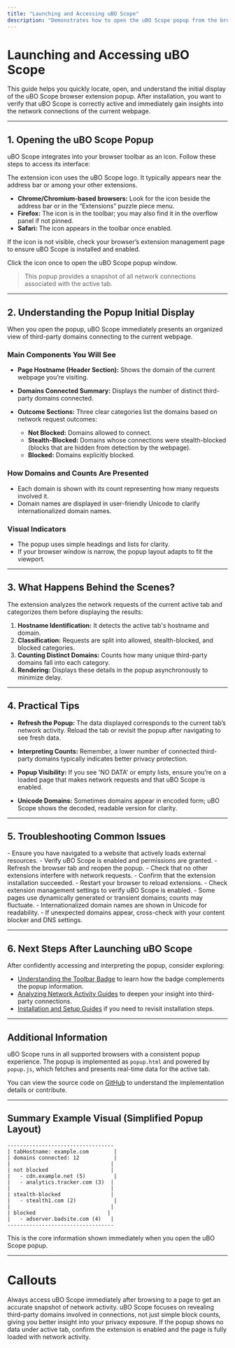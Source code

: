 ```yaml
---
title: "Launching and Accessing uBO Scope"
description: "Demonstrates how to open the uBO Scope popup from the browser toolbar, what the user will initially see, and how to interpret the first display. Ensures that new users can quickly locate and activate the extension post-install."
---
```


# Launching and Accessing uBO Scope

This guide helps you quickly locate, open, and understand the initial display of the uBO Scope browser extension popup. After installation, you want to verify that uBO Scope is correctly active and immediately gain insights into the network connections of the current webpage.

---

## 1. Opening the uBO Scope Popup

uBO Scope integrates into your browser toolbar as an icon. Follow these steps to access its interface:

<Steps>
<Step title="Locate the uBO Scope Icon in Your Browser Toolbar">
The extension icon uses the uBO Scope logo. It typically appears near the address bar or among your other extensions.

- **Chrome/Chromium-based browsers:** Look for the icon beside the address bar or in the “Extensions” puzzle piece menu.
- **Firefox:** The icon is in the toolbar; you may also find it in the overflow panel if not pinned.
- **Safari:** The icon appears in the toolbar once enabled.

If the icon is not visible, check your browser’s extension management page to ensure uBO Scope is installed and enabled.
</Step>

<Step title="Click the uBO Scope Icon">
Click the icon once to open the uBO Scope popup window.

> This popup provides a snapshot of all network connections associated with the active tab.
</Step>
</Steps>

---

## 2. Understanding the Popup Initial Display

When you open the popup, uBO Scope immediately presents an organized view of third-party domains connecting to the current webpage.

### Main Components You Will See

- **Page Hostname (Header Section):** Shows the domain of the current webpage you’re visiting.

- **Domains Connected Summary:** Displays the number of distinct third-party domains connected.

- **Outcome Sections:** Three clear categories list the domains based on network request outcomes:
  - **Not Blocked:** Domains allowed to connect.
  - **Stealth-Blocked:** Domains whose connections were stealth-blocked (blocks that are hidden from detection by the webpage).
  - **Blocked:** Domains explicitly blocked.

### How Domains and Counts Are Presented

- Each domain is shown with its count representing how many requests involved it.
- Domain names are displayed in user-friendly Unicode to clarify internationalized domain names.

### Visual Indicators

- The popup uses simple headings and lists for clarity.
- If your browser window is narrow, the popup layout adapts to fit the viewport.

---

## 3. What Happens Behind the Scenes?

The extension analyzes the network requests of the current active tab and categorizes them before displaying the results:

1. **Hostname Identification:** It detects the active tab's hostname and domain.
2. **Classification:** Requests are split into allowed, stealth-blocked, and blocked categories.
3. **Counting Distinct Domains:** Counts how many unique third-party domains fall into each category.
4. **Rendering:** Displays these details in the popup asynchronously to minimize delay.

---

## 4. Practical Tips

- **Refresh the Popup:** The data displayed corresponds to the current tab’s network activity. Reload the tab or revisit the popup after navigating to see fresh data.

- **Interpreting Counts:** Remember, a lower number of connected third-party domains typically indicates better privacy protection.

- **Popup Visibility:** If you see 'NO DATA' or empty lists, ensure you’re on a loaded page that makes network requests and that uBO Scope is enabled.

- **Unicode Domains:** Sometimes domains appear in encoded form; uBO Scope shows the decoded, readable version for clarity.

---

## 5. Troubleshooting Common Issues

<AccordionGroup title="Troubleshooting Popup Display">
<Accordion title="The Popup Shows 'NO DATA' or Empty Lists">
- Ensure you have navigated to a website that actively loads external resources.
- Verify uBO Scope is enabled and permissions are granted.
- Refresh the browser tab and reopen the popup.
- Check that no other extensions interfere with network requests.
</Accordion>

<Accordion title="Popup Does Not Open When Clicking the Icon">
- Confirm that the extension installation succeeded.
- Restart your browser to reload extensions.
- Check extension management settings to verify uBO Scope is enabled.
</Accordion>

<Accordion title="Domain Counts or Names Appear Incorrectly">
- Some pages use dynamically generated or transient domains; counts may fluctuate.
- Internationalized domain names are shown in Unicode for readability.
- If unexpected domains appear, cross-check with your content blocker and DNS settings.
</Accordion>
</AccordionGroup>

---

## 6. Next Steps After Launching uBO Scope

After confidently accessing and interpreting the popup, consider exploring:

- [Understanding the Toolbar Badge](/getting-started/setup-and-first-use/understanding-the-badge) to learn how the badge complements the popup information.
- [Analyzing Network Activity Guides](/guides/analyzing-network-activity/interpreting-results) to deepen your insight into third-party connections.
- [Installation and Setup Guides](/getting-started/installation-and-prerequisites/installing-ubo-scope) if you need to revisit installation steps.

---

## Additional Information

uBO Scope runs in all supported browsers with a consistent popup experience. The popup is implemented as `popup.html` and powered by `popup.js`, which fetches and presents real-time data for the active tab.

You can view the source code on [GitHub](https://github.com/gorhill/uBO-Scope/tree/main) to understand the implementation details or contribute.

---

## Summary Example Visual (Simplified Popup Layout)

```text
----------------------------------
| tabHostname: example.com        |
| domains connected: 12           |
|                                |
| not blocked                    |
|   - cdn.example.net (5)         |
|   - analytics.tracker.com (3)  |
|                                |
| stealth-blocked                |
|   - stealth1.com (2)            |
|                                |
| blocked                       |
|   - adserver.badsite.com (4)   |
----------------------------------
```

This is the core information shown immediately when you open the uBO Scope popup.


---

# Callouts

<Tip>
Always access uBO Scope immediately after browsing to a page to get an accurate snapshot of network activity.
</Tip>

<Note>
uBO Scope focuses on revealing third-party domains involved in connections, not just simple block counts, giving you better insight into your privacy exposure.
</Note>

<Warning>
If the popup shows no data under active tab, confirm the extension is enabled and the page is fully loaded with network activity.
</Warning>
